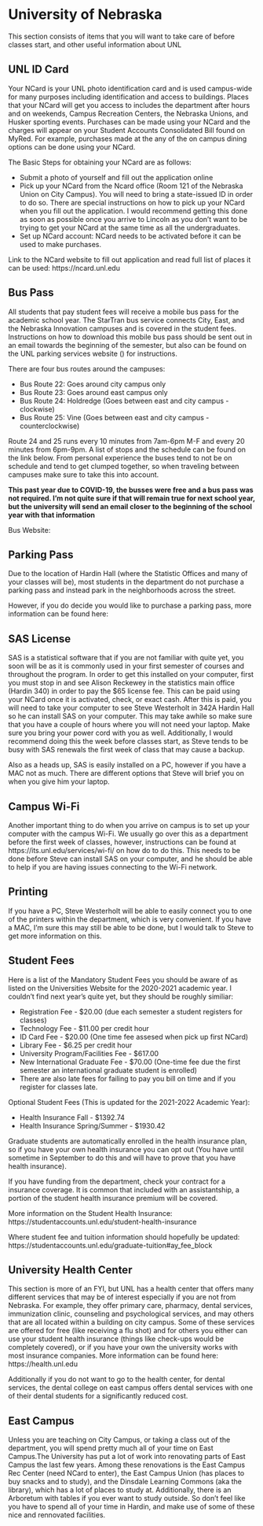 # University of Nebraska {#unl}

This section consists of items that you will want to take care of before classes start, and other useful information about UNL

## UNL ID Card
Your NCard is your UNL photo identification card and is used campus-wide for many purposes including identification and access to buildings. Places that your NCard will get you access to includes the department after hours and on weekends, Campus Recreation Centers, the Nebraska Unions, and Husker sporting events. Purchases can be made using your NCard and the charges will appear on your Student Accounts Consolidated Bill found on MyRed. For example, purchases made at the any of the on campus dining options can be done using your NCard. 

The Basic Steps for obtaining your NCard are as follows:

- Submit a photo of yourself and fill out the application online
- Pick up your NCard from the Ncard office (Room 121 of the Nebraska Union on City Campus). You will need to bring a state-issued ID in order to do so. There are special instructions on how to pick up your NCard when you fill out the application. I would recommend getting this done as soon as possible once you arrive to Lincoln as you don't want to be trying to get your NCard at the same time as all the undergraduates. 
- Set up NCard account: NCard needs to be activated before it can be used to make purchases. 

Link to the NCard website to fill out application and read full list of places it can be used: https://ncard.unl.edu


## Bus Pass
All students that pay student fees will receive a mobile bus pass for the academic school year. The StarTran bus service connects City, East, and the Nebraska Innovation campuses and is covered in the student fees. Instructions on how to download this mobile bus pass should be sent out in an email towards the beginning of the semester, but also can be found on the UNL parking services website (\href{https://parking.unl.edu/bus-riders-user-guide#student-pass}{Click Here}) for instructions. 

There are four bus routes around the campuses:

- Bus Route 22: Goes around city campus only
- Bus Route 23: Goes around east campus only
- Bus Route 24: Holdredge (Goes between east and city campus - clockwise)
- Bus Route 25: Vine (Goes between east and city campus - counterclockwise)

Route 24 and 25 runs every 10 minutes from 7am-6pm M-F and every 20 minutes from 6pm-9pm. A list of stops and the schedule can be found on the link below. From personal experience the buses tend to not be on schedule and tend to get clumped together, so when traveling between campuses make sure to take this into account.

**This past year due to COVID-19, the busses were free and a bus pass was not required. I'm not quite sure if that will remain true for next school year, but the university will send an email closer to the beginning of the school year with that information** 

Bus Website: \href{https://parking.unl.edu/campus-bus-service}{Link Here}

## Parking Pass

Due to the location of Hardin Hall (where the Statistic Offices and many of your classes will be), most students in the department do not purchase a parking pass and instead park in the neighborhoods across the street. 

However, if you do decide you would like to purchase a parking pass, more information can be found here: \href{https://parking.unl.edu/}{Parking Pass Information}

## SAS License 
SAS is a statistical software that if you are not familiar with quite yet, you soon will be as it is commonly used in your first semester of courses and throughout the program. In order to get this installed on your computer, first you must stop in and see Alison Reckewey in the statistics main office (Hardin 340) in order to pay the $65 license fee. This can be paid using your NCard once it is activated, check, or exact cash. After this is paid, you will need to take your computer to see Steve Westerholt in 342A Hardin Hall so he can install SAS on your computer. This may take awhile so make sure that you have a couple of hours where you will not need your laptop. Make sure you bring your power cord with you as well. Additionally, I would recommend doing this the week before classes start, as Steve tends to be busy with SAS renewals the first week of class that may cause a backup.

Also as a heads up, SAS is easily installed on a PC, however if you have a MAC not as much. There are different options that Steve will brief you on when you give him your laptop. 

## Campus Wi-Fi
Another important thing to do when you arrive on campus is to set up your computer with the campus Wi-Fi. We usually go over this as a department before the first week of classes, however, instructions can be found at https://its.unl.edu/services/wi-fi/ on how do to do this. This needs to be done before Steve can install SAS on your computer, and he should be able to help if you are having issues connecting to the Wi-Fi network. 


## Printing 
If you have a PC, Steve Westerholt will be able to easily connect you to one of the printers within the department, which is very convenient. If you have a MAC, I'm sure this may still be able to be done, but I would talk to Steve to get more information on this.

## Student Fees

Here is a list of the Mandatory Student Fees you should be aware of as listed on the Universities Website for the 2020-2021 academic year. I couldn't find next year's quite yet, but they should be roughly similiar:

- Registration Fee - $20.00 (due each semester a student registers for classes)
- Technology Fee - $11.00 per credit hour
- ID Card Fee - $20.00 (One time fee assesed when pick up first NCard)
- Library Fee - $6.25 per credit hour
- University Program/Facilities Fee - $617.00
- New International Graduate Fee - $70.00 (One-time fee due the first semester an international graduate student is enrolled)
- There are also late fees for failing to pay you bill on time and if you register for classes late.

Optional Student Fees (This is updated for the 2021-2022 Academic Year):

- Health Insurance Fall - $1392.74
- Health Insurance Spring/Summer - $1930.42

Graduate students are automatically enrolled in the health insurance plan, so if you have your own health insurance you can opt out (You have until sometime in September to do this and will have to prove that you have health insurance).

If you have funding from the department, check your contract for a insurance coverage. It is common that included with an assistantship, a portion of the student health insurance premium will be covered.

More information on the Student Health Insurance:
https://studentaccounts.unl.edu/student-health-insurance

Where student fee and tuition information should hopefully be updated: https://studentaccounts.unl.edu/graduate-tuition#ay_fee_block

## University Health Center
This section is more of an FYI, but UNL has a health center that offers many different services that may be of interest especially if you are not from Nebraska. For example, they offer primary care, pharmacy, dental services, immunization clinic, counseling and psychological services, and may others that are all located within a building on city campus. Some of these services are offered for free (like receiving a flu shot) and for others you either can use your student health insurance (things like check-ups would be completely covered), or if you have your own the university works with most insurance companies. More information can be found here: https://health.unl.edu

Additionally if you do not want to go to the health center, for dental services, the dental college on east campus offers dental services with one of their dental students for a significantly reduced cost. 

## East Campus

Unless you are teaching on City Campus, or taking a class out of the department, you will spend pretty much all of your time on East Campus.The University has put a lot of work into renovating parts of East Campus the last few years. Among these renovations is the East Campus Rec Center (need NCard to enter), the East Campus Union (has places to buy snacks and to study), and the Dinsdale Learning Commons (aka the library), which has a lot of places to study at. Additionally, there is an Arboretum with tables if you ever want to study outside. So don't feel like you have to spend all of your time in Hardin, and make use of some of these nice and rennovated facilities. 

